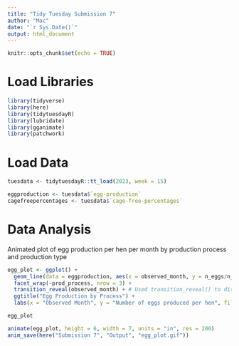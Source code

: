 ```yaml
---
title: "Tidy Tuesday Submission 7"
author: "Mac"
date: "`r Sys.Date()`"
output: html_document
---
```


```r
knitr::opts_chunk$set(echo = TRUE)
```

# Load Libraries

```r
library(tidyverse)
library(here)
library(tidytuesdayR)
library(lubridate)
library(gganimate)
library(patchwork)
```

# Load Data

```r
tuesdata <- tidytuesdayR::tt_load(2023, week = 15)

eggproduction <- tuesdata$`egg-production`
cagefreepercentages <- tuesdata$`cage-free-percentages`
```

# Data Analysis

Animated plot of egg production per hen per month by production process and production type

```r
egg_plot <- ggplot() +
  geom_line(data = eggproduction, aes(x = observed_month, y = n_eggs/n_hens, color = prod_type)) + # divided n_eggs by n_hens to get eggs per hen
  facet_wrap(~prod_process, nrow = 3) +
  transition_reveal(observed_month) + # Used transition_reveal() to display data in a line graph over each frame
  ggtitle("Egg Production by Process") +
  labs(x = "Observed Month", y = "Number of eggs produced per hen", fill = "Production Type")

egg_plot
```

```r
animate(egg_plot, height = 6, width = 7, units = "in", res = 200)
anim_save(here("Submission 7", "Output", "egg_plot.gif"))
```

